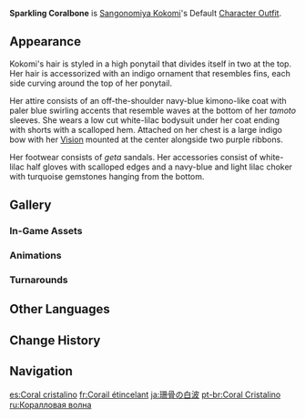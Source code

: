 {{Outfit Infobox
|id           = 205400
|image        = <gallery>
Character Sangonomiya Kokomi Full Wish.png|Wish
Character Sangonomiya Kokomi Game.png|In-Game
</gallery>
|character    = Sangonomiya Kokomi
|type         = Default
|description  = Sangonomiya Kokomi's outfit. A noble's dress decorated with little precious objects produced in [[Watatsumi Island]].
|obtain       = Unlocked upon obtaining character
}}
'''Sparkling Coralbone''' is [[Sangonomiya Kokomi]]'s Default [[Character Outfit]].

==Appearance==
<!-- Keep appearance section short and concise. Limit to 1-2 paragraphs (preferably 1 paragraph) with 3-4 sentences each. -->
Kokomi's hair is styled in a high ponytail that divides itself in two at the top. Her hair is accessorized with an indigo ornament that resembles fins, each side curving around the top of her ponytail.

Her attire consists of an off-the-shoulder navy-blue kimono-like coat with paler blue swirling accents that resemble waves at the bottom of her ''tamoto'' sleeves. She wears a low cut white-lilac bodysuit under her coat ending with shorts with a scalloped hem. Attached on her chest is a large indigo bow with her {{Hydro}} [[Vision]] mounted at the center alongside two purple ribbons.

Her footwear consists of ''geta'' sandals. Her accessories consist of white-lilac half gloves with scalloped edges and a navy-blue and light lilac choker with turquoise gemstones hanging from the bottom.

==Gallery==
===In-Game Assets===
{{Assets/Outfit|Sparkling Coralbone|nomain=1}}

===Animations===
{{Preview/CharacterAnimations|Sangonomiya Kokomi|nocaption=1}}

===Turnarounds===
{{Turnarounds}}

==Other Languages==
{{Other Languages
|en      = Sparkling Coralbone
|zhs     = 珊骨粼波
|zhs_rm  = Shāngú línbō
|zht     = 珊骨粼波
|zht_rm  = Shāngú línbō
|zh_tl   = Coralbone and Clear Waves
|ja      = 珊骨の白波
|ja_rm   = Sankotsu no Shiranami{{Assumed}}
|ja_tl   = White Foam of Coralbone
|ko      = 산호뼈의 맑은 물결
|ko_rm   = Sanhoppyeo-ui Malgeun Mulgyeol
|ko_tl   = Clear Waves of Coralbone
|es      = Coral cristalino
|es_tl   = Crystalline Coral
|fr      = Corail étincelant
|fr_tl   = Sparkling Coral
|ru      = Коралловая волна
|ru_tl   = Coral Wave
|th      = ปะการังขาวกับคลื่นน้ำใส
|th_rm   = Pakarang khao kap khluen nam sai
|th_tl   = White Coral and Clear Waves
|vi      = Nhánh San Hô Lấp Lánh
|vi_tl   = Sparkling Coral Branch
|de      = Funkelnder Korallenknochen
|de_tl   = Sparkling Coralbone
|id      = Sparkling Coralbone
|pt      = Coral Cristalino
|pt_tl   = Crystalline Coral
|tr      = Işıltılı Mercan
|tr_tl   = Sparkling Coral
|it      = Corallo cristallino
|it_tl   = Crystalline Coral
}}

==Change History==
{{Change History|2.1}}

==Navigation==
{{Dressing Room Navbox|type=outfit}}

[[es:Coral cristalino]]
[[fr:Corail étincelant]]
[[ja:珊骨の白波]]
[[pt-br:Coral Cristalino]]
[[ru:Коралловая волна]]
